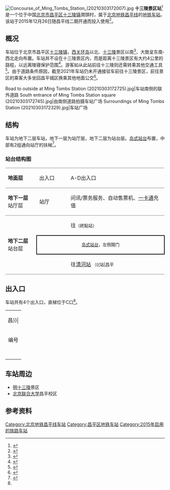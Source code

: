 {{noteTA 
|G1 =Railway}}
{{Infobox station
|name = 十三陵景区
|eng_name = Shisanling Jingqu<br />(Ming Tombs)
|linecolour = {{北京地铁颜色|昌}}
|image = Platform of Ming Tombs Station (20210303171858).jpg
|caption = 十三陵景区站站台
|other_name = 
|country = {{PRC}}
|borough = [[北京市|北京市]][[昌平区|昌平区]][[十三陵镇|十三陵镇]]
|address = 澗頭村
|coordinates = {{coord|40|14|24.5|N|116|12|30.6|E|type:railwaystation|display=inline,title}}
|elevation = 
|operator = [[北京市地铁运营有限公司|北京市地铁运营有限公司]]
|lines = {{北京地铁线路名|昌|SL}}
|distance = 
|platform = 1座[[岛式站台|岛式站台]]
|tracks = 2条
|bus_routes = 
|bus_stands = 
|connections = 无
|structure = 地下车站
|hall = 整体式站厅
|depth = 
|levels = 
|interchange = 
|exits = 4个
|elevator = 
|escalator = 
|architect = 
|architectural_style = 
|colour = 
|type = 
|status = 运营中
|code = 
|zone = 
|classification = 
|website = 
|built = 
|opened = 2015年12月26日
|pass_year = 
|passengers = 
|pass_system = 
|pass_rank = 
|mpassengers = 
|trains = 
|station_hours = 
|hours = 
|first = {{北京地铁线路名|昌|S}}
:往{{北京地铁起讫站|昌平|L}}：06:07
:往{{北京地铁起讫站|昌平|R}}：05:47
|last = {{北京地铁线路名|昌|S}}
:往{{北京地铁起讫站|昌平|L}}：00:12
:往{{北京地铁起讫站|昌平|R}}：22:52
:往{{站|朱辛庄}}：23:37
|adjacent = {{adjacent stations|system=北京地铁|line=昌|left=昌平西山口|right=昌平|note-left=1.213km|note-mid=距离[[昌平西山口站|昌平西山口]]1.213km|note-right=3.508km}}
|other_services = 
|route_map = {{Routemap|inline=yes|map=
utSTRf\utSTRg~~ ~~{{rmr|Licon=U|{{stl|北京地铁|昌平西山口}}}}
utSTR+BSl\utSTR+BSr
utSTR+BSl\utSTR+BSr
utSTRf\utSTRg~~ ~~{{rmr|Licon=D|{{stl|北京地铁|昌平}}}}
}}
}}
[[File:Concourse_of_Ming_Tombs_Station_(20210303172007).jpg|thumb]]
'''十三陵景区站'''<ref>{{cite news|url=http://politics.people.com.cn/n/2015/0712/c70731-27289959.html|title=昌平线二期5座车站站名公示|date=2015-07-12|accessdate=2015-10-25|work=京华时报|author=王硕 黄海蕾|archive-date=2015-12-26|archive-url=https://web.archive.org/web/20151226190506/http://politics.people.com.cn/n/2015/0712/c70731-27289959.html|dead-url=no}}</ref>是一个位于中国[[北京市|北京市]][[昌平区|昌平区]][[十三陵镇|十三陵镇]]澗頭村，属于[[北京地铁|北京地铁]][[北京地铁昌平线|昌平线]]的[[地铁车站|地铁车站]]。该站于2015年12月26日随昌平线二期开通而投入使用<ref>{{cite news|title=两条地铁线今日试运营|url=http://bjrb.bjd.com.cn/html/2015-12/26/content_340398.htm|author=刘冕|date=2015-12-26|accessdate=2015-12-26|work=北京日报|deadurl=yes|archiveurl=https://web.archive.org/web/20151227013727/http://bjrb.bjd.com.cn/html/2015-12/26/content_340398.htm|archivedate=2015-12-27}}</ref>。

== 概况 ==
车站位于北京市昌平区[[十三陵镇|十三陵镇]]，[[西关环岛_(昌平)|西关环岛]]以北、[[十三陵|十三陵]]景区以南<ref>{{cite web|url=http://www.bjghw.gov.cn/web/static/articles/catalog_98000/article_ff8080814e76dd12014e76f6f65c0001/ff8080814e76dd12014e76f6f65c0001.html|title=北京市规划委员会关于北京市轨道交通昌平线（二期）工程沿线车站站名命名预案的公示书|publisher=北京市规划委员会|date=2015-07-10|accessdate=2015-10-25|archive-url=https://web.archive.org/web/20160305120645/http://www.bjghw.gov.cn/web/static/articles/catalog_98000/article_ff8080814e76dd12014e76f6f65c0001/ff8080814e76dd12014e76f6f65c0001.html|archive-date=2016-03-05|dead-url=yes}}</ref>，大致呈东南-西北走向布置。车站并不设在十三陵景区内，而是距离十三陵景区有大约4公里的路程，以远离陵寝保护范围<ref>{{cite news|title=昌平线二期2012年初动工 沿途设6站 通往十三陵景区|url=http://zhengwu.beijing.gov.cn/gzdt/bmdt/t1210346.htm|date=2011-12-26|accessdate=2015-10-25|work=北京日报|author=王海燕|deadurl=yes|archiveurl=https://web.archive.org/web/20160304091936/http://zhengwu.beijing.gov.cn/gzdt/bmdt/t1210346.htm|archivedate=2016-03-04}}</ref>。游客如从此站前往十三陵则还需转乘其他交通工具<ref>{{cite news|url=http://epaper.ynet.com/html/2015-09/22/content_155208.htm|title=地铁昌平线拟南延至国家图书馆|date=2015-09-22|accessdate=2015-10-25|work=北京青年报|author=董鑫|deadurl=yes|archiveurl=https://web.archive.org/web/20160304111715/http://epaper.ynet.com/html/2015-09/22/content_155208.htm|archivedate=2016-03-04}}</ref>。由于道路条件原因，截至2021年车站仍未开通接驳车前往十三陵景区，前往景区的乘客大多坐回昌平城区换乘其他地面公交<ref>{{Cite web|title=地铁十三陵站为何难至“十三陵”-千龙网·中国首都网|url=http://tech.qianlong.com/2016/0223/386033.shtml|accessdate=2019-10-30|work=tech.qianlong.com|archive-date=2019-10-30|archive-url=https://web.archive.org/web/20191030122754/http://tech.qianlong.com/2016/0223/386033.shtml|dead-url=no}}</ref>。
<gallery>
Road to outside at Ming Tombs Station (20210303172725).jpg|车站南侧的联外道路
South entrance of Ming Tombs Station square (20210303172745).jpg|由南侧道路拍摄车站广场
Surroundings of Ming Tombs Station (20210303172329).jpg|车站广场
</gallery>

== 结构 ==

车站为地下二层车站，地下一层为站厅层，地下二层为站台层。[[岛式站台|岛式站台]]布置，中部有2组通向站厅的扶梯<ref name="zhandian">{{cite web|url=http://www.bjsubway.com/station/xltcx/linecp/2015-12-18/500.html|title=站点及周边信息：昌平线十三陵景区站|publisher=北京地铁|date=2015-12-18|accessdate=2016-01-13|archive-date=2016-04-07|archive-url=https://web.archive.org/web/20160407101522/http://www.bjsubway.com/station/xltcx/linecp/2015-12-18/500.html|dead-url=no}}</ref>。

===站台结构图===
{|cellspacing=0 cellpadding=3
|style="border-bottom:solid 1px gray;border-top:solid 1px gray;" width=100|'''地面层'''
|style="border-top:solid 1px gray;border-bottom:solid 1px gray;" width=100|出入口
|style="border-top:solid 1px gray;border-bottom:solid 1px gray;" width=350|A-D出入口
|-
|style="border-bottom:solid 1px gray;"|'''地下一层<br />'''站厅层
|style="border-bottom:solid 1px gray;"|站厅
|style="border-bottom:solid 1px gray;"|问讯/票务服务、自动售票机、[[北京市政交通一卡通|一卡通]]充值
|-
|style="border-bottom:solid 1px gray;" rowspan=3|'''地下二层<br/>'''站台层
|{{arrow|L}}
|{{北京地铁线路名|昌|c}}往{{站|昌平西山口}}<small>（終點站）</small>
|-
|style="border-right:solid 2px black;border-left:solid 2px black;border-top:solid 2px black;border-bottom:solid 2px black;" colspan=2|<center><small>[[岛式站台|岛式站台]]，左侧開门</small></center>
|-
|style="border-bottom:solid 1px gray;"|{{arrow|R}}
|style="border-bottom:solid 1px gray;"|{{北京地铁线路名|昌|c}}往[[清河站#地铁站|清河站]] <!--{{站|蓟门桥}}-->  <small>（{{站|昌平||地铁}}）</small>
|}

== 出入口 ==

车站共有4个出入口，直梯位于C口<ref name="zhandian"></ref>。
{| class="wikitable"
| colspan="5" align="center" bgcolor={{北京地铁颜色|昌}}|
|-
! 编号
! 指示
! 建议前往的目的地
! 照片
! 无障碍设施
|-
|{{港鐵出口|A}}
|
|
|[[File:Exit_A_of_Ming_Tombs_Station_(20210303172321).jpg|150px]]
|{{n/a}}
|-
|{{港鐵出口|B}}
|
|
|[[File:Exit_B_of_Ming_Tombs_Station_(20210303172237).jpg|150px]]
|{{n/a}}
|-
|{{港鐵出口|C|附=升}}
|
|
|[[File:Exit_C_of_Ming_Tombs_Station_(20210303172555).jpg|150px]]
|[[File:Exit_C_lift_of_Ming_Tombs_Station_(20210303172525).jpg|150px]]
|-
|{{港鐵出口|D}}
|
|
|[[File:Exit_D_of_Ming_Tombs_Station_(20210303172627).jpg|150px]]
|{{n/a}}
|-
| bgcolor="#EEEEEE" colspan=5 | {{港鐵出口|註=升}}
|}

== 车站周边 ==

*[[明十三陵|明十三陵]]景区
*[[北京联合大学|北京联合大学]]昌平校区

== 参考资料 ==
{{reflist}}

{{北京地铁昌平线}}
[[Category:北京地铁昌平线车站|Category:北京地铁昌平线车站]]
[[Category:昌平区地铁车站|Category:昌平区地铁车站]]
[[Category:2015年启用的铁路车站|Category:2015年启用的铁路车站]]